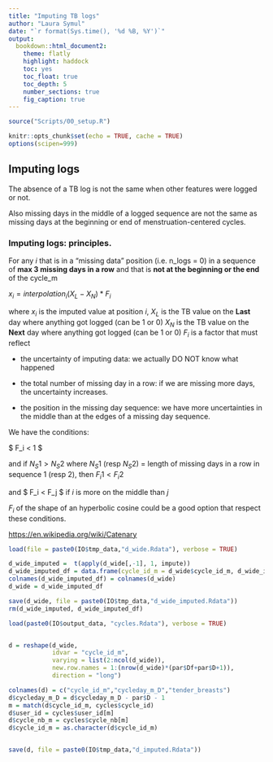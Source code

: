 ```yaml
---
title: "Imputing TB logs"
author: "Laura Symul"
date: "`r format(Sys.time(), '%d %B, %Y')`"
output: 
  bookdown::html_document2: 
    theme: flatly
    highlight: haddock
    toc: yes
    toc_float: true
    toc_depth: 5
    number_sections: true
    fig_caption: true
---
```




```r
source("Scripts/00_setup.R")
```


```r
knitr::opts_chunk$set(echo = TRUE, cache = TRUE)
options(scipen=999)
```


## Imputing logs

The absence of a TB log is not the same when other features were logged or not.

Also missing days in the middle of a logged sequence are not the same as missing days at the beginning or end of menstruation-centered cycles.


### Imputing logs: principles.

For any $i$ that is in a "missing data" position (i.e. n_logs = 0) in a sequence of **max 3 missing days in a row** and that is **not at the beginning or the end** of the cycle_m

$x_i = interpolation_i(X_L - X_N) * F_i$

where $x_i$ is the imputed value at position $i$,
$X_L$ is the TB value on the **Last** day where anything got logged (can be 1 or 0)
$X_N$ is the TB value on the **Next** day where anything got logged (can be 1 or 0)
$F_i$ is a factor that must reflect

* the uncertainty of imputing data: we actually DO NOT know what happened 

* the total number of missing day in a row: if we are missing more days, the uncertainty increases. 

* the position in the missing day sequence: we have more uncertainties in the middle than at the edges of a missing day sequence.

We have the conditions:

$ F_i < 1 $

and if $N_S1 > N_S2$ where $N_S1$ (resp $N_S2$) = length of missing days in a row in sequence 1 (resp 2), then $F_i1 < F_i2$ 

and $ F_i < F_j $ if $i$ is more on the middle than $j$


$F_i$ of the shape of an hyperbolic cosine could be a good option that respect these conditions.

[https://en.wikipedia.org/wiki/Catenary](https://en.wikipedia.org/wiki/Catenary)




```r

load(file = paste0(IO$tmp_data,"d_wide.Rdata"), verbose = TRUE)

```
```r

d_wide_imputed =  t(apply(d_wide[,-1], 1, impute))
d_wide_imputed_df = data.frame(cycle_id_m = d_wide$cycle_id_m, d_wide_imputed)
colnames(d_wide_imputed_df) = colnames(d_wide)
d_wide = d_wide_imputed_df

save(d_wide, file = paste0(IO$tmp_data,"d_wide_imputed.Rdata"))
rm(d_wide_imputed, d_wide_imputed_df)
```


```r

load(paste0(IO$output_data, "cycles.Rdata"), verbose = TRUE)


d = reshape(d_wide, 
            idvar = "cycle_id_m", 
            varying = list(2:ncol(d_wide)), 
            new.row.names = 1:(nrow(d_wide)*(par$Df+par$D+1)),
            direction = "long")

colnames(d) = c("cycle_id_m","cycleday_m_D","tender_breasts")
d$cycleday_m_D = d$cycleday_m_D - par$D - 1
m = match(d$cycle_id_m, cycles$cycle_id)
d$user_id = cycles$user_id[m]
d$cycle_nb_m = cycles$cycle_nb[m]
d$cycle_id_m = as.character(d$cycle_id_m)


save(d, file = paste0(IO$tmp_data,"d_imputed.Rdata"))


```





